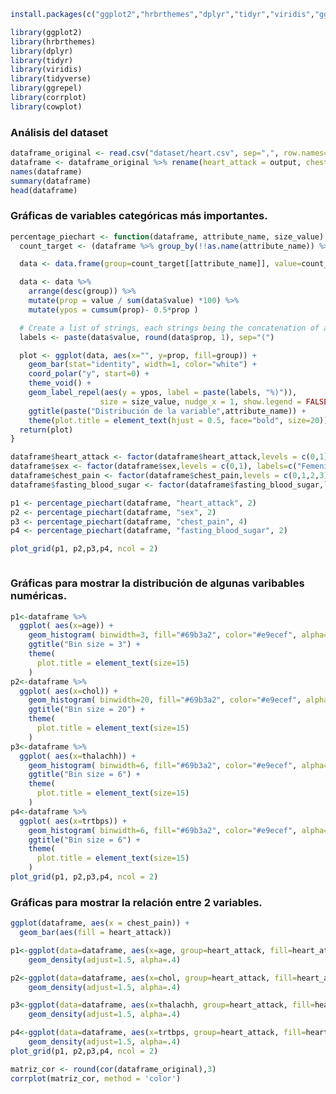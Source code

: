 
```r

install.packages(c("ggplot2","hrbrthemes","dplyr","tidyr","viridis","ggrepel","corrplot","tidyverse","cowplot"), repos = "http://cran.us.r-project.org")
```

```r
library(ggplot2)
library(hrbrthemes)
library(dplyr)
library(tidyr)
library(viridis)
library(tidyverse)
library(ggrepel)
library(corrplot)
library(cowplot)
```

### Análisis del dataset
```r
dataframe_original <- read.csv("dataset/heart.csv", sep=",", row.names=NULL, header=TRUE)
dataframe <- dataframe_original %>% rename(heart_attack = output, chest_pain = cp, fasting_blood_sugar = fbs)
names(dataframe)
summary(dataframe)
head(dataframe)
```
### Gráficas de variables categóricas más importantes.

```r
percentage_piechart <- function(dataframe, attribute_name, size_value) {
  count_target <- (dataframe %>% group_by(!!as.name(attribute_name)) %>% count())

  data <- data.frame(group=count_target[[attribute_name]], value=count_target$n)

  data <- data %>% 
    arrange(desc(group)) %>%
    mutate(prop = value / sum(data$value) *100) %>%
    mutate(ypos = cumsum(prop)- 0.5*prop )

  # Create a list of strings, each strings being the concatenation of an element of value and an element of prop
  labels <- paste(data$value, round(data$prop, 1), sep="(")

  plot <- ggplot(data, aes(x="", y=prop, fill=group)) +
    geom_bar(stat="identity", width=1, color="white") +
    coord_polar("y", start=0) +
    theme_void() + 
    geom_label_repel(aes(y = ypos, label = paste(labels, "%)")),
                    size = size_value, nudge_x = 1, show.legend = FALSE) +
    ggtitle(paste("Distribución de la variable",attribute_name)) +
    theme(plot.title = element_text(hjust = 0.5, face="bold", size=20))
  return(plot)
}
```

```r
dataframe$heart_attack <- factor(dataframe$heart_attack,levels = c(0,1), labels=c("NO","SI"))
dataframe$sex <- factor(dataframe$sex,levels = c(0,1), labels=c("Femenino","Masculino"))
dataframe$chest_pain <- factor(dataframe$chest_pain,levels = c(0,1,2,3), labels=c("typical angina","atypical angina","non-anginal pain","asymptomatic"))
dataframe$fasting_blood_sugar <- factor(dataframe$fasting_blood_sugar,levels = c(0,1), labels=c("NO","SI"))

```


```r
p1 <- percentage_piechart(dataframe, "heart_attack", 2)
p2 <- percentage_piechart(dataframe, "sex", 2)
p3 <- percentage_piechart(dataframe, "chest_pain", 4)
p4 <- percentage_piechart(dataframe, "fasting_blood_sugar", 2)

plot_grid(p1, p2,p3,p4, ncol = 2)
```
```r


```


### Gráficas para mostrar la distribución de algunas varibables numéricas.

```r
p1<-dataframe %>%
  ggplot( aes(x=age)) +
    geom_histogram( binwidth=3, fill="#69b3a2", color="#e9ecef", alpha=0.9) +
    ggtitle("Bin size = 3") +
    theme(
      plot.title = element_text(size=15)
    )
p2<-dataframe %>%
  ggplot( aes(x=chol)) +
    geom_histogram( binwidth=20, fill="#69b3a2", color="#e9ecef", alpha=0.9) +
    ggtitle("Bin size = 20") +
    theme(
      plot.title = element_text(size=15)
    )
p3<-dataframe %>%
  ggplot( aes(x=thalachh)) +
    geom_histogram( binwidth=6, fill="#69b3a2", color="#e9ecef", alpha=0.9) +
    ggtitle("Bin size = 6") +
    theme(
      plot.title = element_text(size=15)
    )
p4<-dataframe %>%
  ggplot( aes(x=trtbps)) +
    geom_histogram( binwidth=6, fill="#69b3a2", color="#e9ecef", alpha=0.9) +
    ggtitle("Bin size = 6") +
    theme(
      plot.title = element_text(size=15)
    )
plot_grid(p1, p2,p3,p4, ncol = 2)
```



### Gráficas para mostrar la relación entre 2 variables.

```r
ggplot(dataframe, aes(x = chest_pain)) + 
  geom_bar(aes(fill = heart_attack))
```

```r
p1<-ggplot(data=dataframe, aes(x=age, group=heart_attack, fill=heart_attack)) +
    geom_density(adjust=1.5, alpha=.4)

p2<-ggplot(data=dataframe, aes(x=chol, group=heart_attack, fill=heart_attack)) +
    geom_density(adjust=1.5, alpha=.4)

p3<-ggplot(data=dataframe, aes(x=thalachh, group=heart_attack, fill=heart_attack)) +
    geom_density(adjust=1.5, alpha=.4)

p4<-ggplot(data=dataframe, aes(x=trtbps, group=heart_attack, fill=heart_attack)) +
    geom_density(adjust=1.5, alpha=.4)
plot_grid(p1, p2,p3,p4, ncol = 2)
```
```r
matriz_cor <- round(cor(dataframe_original),3)
corrplot(matriz_cor, method = 'color')
```





